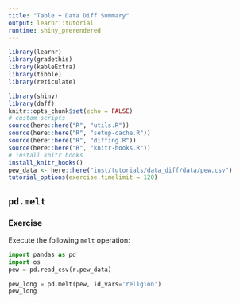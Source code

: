 ```yaml
---
title: "Table + Data Diff Summary"
output: learnr::tutorial
runtime: shiny_prerendered
---
```


```r
library(learnr)
library(gradethis)
library(kableExtra)
library(tibble)
library(reticulate)

library(shiny)
library(daff)
knitr::opts_chunk$set(echo = FALSE)
# custom scripts
source(here::here("R", "utils.R"))
source(here::here("R", "setup-cache.R"))
source(here::here("R", "diffing.R"))
source(here::here("R", "knitr-hooks.R"))
# install knitr hooks
install_knitr_hooks()
pew_data <- here::here("inst/tutorials/data_diff/data/pew.csv")
tutorial_options(exercise.timelimit = 120)
```

## `pd.melt`

### Exercise 

Execute the following `melt` operation:

```python
import pandas as pd
import os
pew = pd.read_csv(r.pew_data)
```

```python
pew_long = pd.melt(pew, id_vars='religion')
pew_long

```









































































